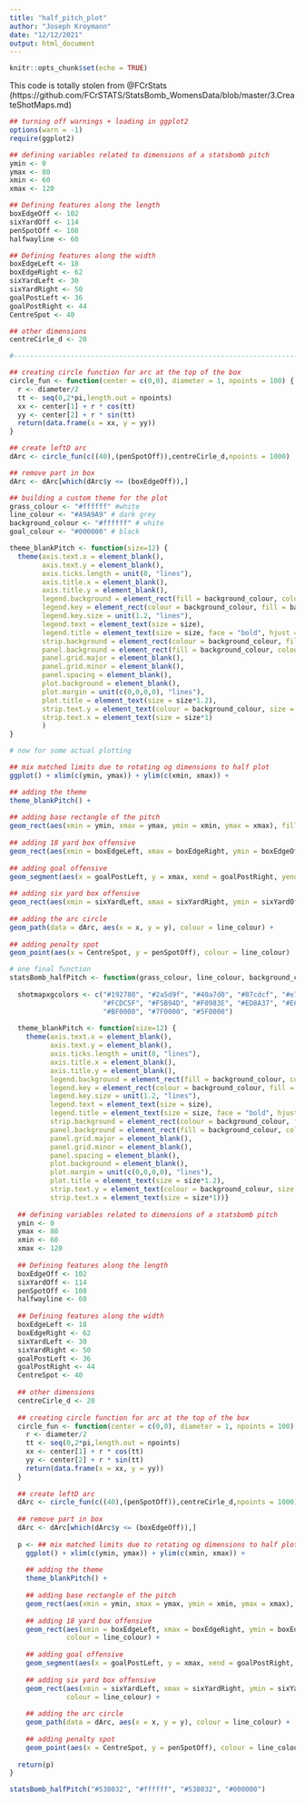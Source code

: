 ```yaml
---
title: "half_pitch_plot"
author: "Joseph Kroymann"
date: "12/12/2021"
output: html_document
---
```


```r
knitr::opts_chunk$set(echo = TRUE)
```

This code is totally stolen from @FCrStats (https://github.com/FCrSTATS/StatsBomb_WomensData/blob/master/3.CreateShotMaps.md)

```r
## turning off warnings + loading in ggplot2
options(warn = -1)
require(ggplot2)

## defining variables related to dimensions of a statsbomb pitch
ymin <- 0
ymax <- 80
xmin <- 60
xmax <- 120

## Defining features along the length
boxEdgeOff <- 102
sixYardOff <- 114
penSpotOff <- 108
halfwayline <- 60

## Defining features along the width
boxEdgeLeft <- 18
boxEdgeRight <- 62
sixYardLeft <- 30 
sixYardRight <- 50
goalPostLeft <- 36
goalPostRight <- 44
CentreSpot <- 40

## other dimensions
centreCirle_d <- 20

#---------------------------------------------------------------------------------------------------------------------------

## creating circle function for arc at the top of the box
circle_fun <- function(center = c(0,0), diameter = 1, npoints = 100) {
  r <- diameter/2
  tt <- seq(0,2*pi,length.out = npoints)
  xx <- center[1] + r * cos(tt)
  yy <- center[2] + r * sin(tt)
  return(data.frame(x = xx, y = yy))
}

## create leftD arc
dArc <- circle_fun(c((40),(penSpotOff)),centreCirle_d,npoints = 1000)

## remove part in box
dArc <- dArc[which(dArc$y <= (boxEdgeOff)),]
```

```r
## building a custom theme for the plot
grass_colour <- "#ffffff" #white
line_colour <- "#A9A9A9" # dark grey 
background_colour <- "#ffffff" # white
goal_colour <- "#000000" # black 

theme_blankPitch <- function(size=12) {
  theme(axis.text.x = element_blank(),
        axis.text.y = element_blank(),
        axis.ticks.length = unit(0, "lines"),
        axis.title.x = element_blank(),
        axis.title.y = element_blank(),
        legend.background = element_rect(fill = background_colour, colour = NA),
        legend.key = element_rect(colour = background_colour, fill = background_colour),
        legend.key.size = unit(1.2, "lines"),
        legend.text = element_text(size = size),
        legend.title = element_text(size = size, face = "bold", hjust = 0),
        strip.background = element_rect(colour = background_colour, fill = background_colour, size = .5),
        panel.background = element_rect(fill = background_colour, colour = background_colour),
        panel.grid.major = element_blank(),
        panel.grid.minor = element_blank(),
        panel.spacing = element_blank(),
        plot.background = element_blank(),
        plot.margin = unit(c(0,0,0,0), "lines"),
        plot.title = element_text(size = size*1.2),
        strip.text.y = element_text(colour = background_colour, size = size, angle = 270),
        strip.text.x = element_text(size = size*1)
        )
}
```

```r
# now for some actual plotting

## mix matched limits due to rotating og dimensions to half plot
ggplot() + xlim(c(ymin, ymax)) + ylim(c(xmin, xmax)) + 

## adding the theme  
theme_blankPitch() +
  
## adding base rectangle of the pitch
geom_rect(aes(xmin = ymin, xmax = ymax, ymin = xmin, ymax = xmax), fill = grass_colour, colour = line_colour) +
  
## adding 18 yard box offensive
geom_rect(aes(xmin = boxEdgeLeft, xmax = boxEdgeRight, ymin = boxEdgeOff, ymax = xmax), fill = grass_colour, colour = line_colour) +
  
## adding goal offensive
geom_segment(aes(x = goalPostLeft, y = xmax, xend = goalPostRight, yend = xmax), colour = goal_colour, size = 1) + 
  
## adding six yard box offensive
geom_rect(aes(xmin = sixYardLeft, xmax = sixYardRight, ymin = sixYardOff, ymax = xmax), fill = grass_colour, colour = line_colour) + 
  
## adding the arc circle
geom_path(data = dArc, aes(x = x, y = y), colour = line_colour) + 
  
## adding penalty spot
geom_point(aes(x = CentreSpot, y = penSpotOff), colour = line_colour)
```


```r
# one final function
statsBomb_halfPitch <- function(grass_colour, line_colour, background_colour, goal_colour) {
  
  shotmapxgcolors <- c("#192780", "#2a5d9f", "#40a7d0", "#87cdcf", "#e7f8e6", "#f4ef95", "#FDE960", 
                       "#FCDC5F", "#F5B94D", "#F0983E", "#ED8A37", "#E66424", "#D54F1B", "#DC2608", 
                       "#BF0000", "#7F0000", "#5F0000")
  
  theme_blankPitch <- function(size=12) {
    theme(axis.text.x = element_blank(),
          axis.text.y = element_blank(),
          axis.ticks.length = unit(0, "lines"),
          axis.title.x = element_blank(),
          axis.title.y = element_blank(),
          legend.background = element_rect(fill = background_colour, colour = NA),
          legend.key = element_rect(colour = background_colour, fill = background_colour),
          legend.key.size = unit(1.2, "lines"),
          legend.text = element_text(size = size),
          legend.title = element_text(size = size, face = "bold", hjust = 0),
          strip.background = element_rect(colour = background_colour, fill = background_colour, size = .5),
          panel.background = element_rect(fill = background_colour, colour = background_colour),
          panel.grid.major = element_blank(),
          panel.grid.minor = element_blank(),
          panel.spacing = element_blank(),
          plot.background = element_blank(),
          plot.margin = unit(c(0,0,0,0), "lines"),
          plot.title = element_text(size = size*1.2),
          strip.text.y = element_text(colour = background_colour, size = size, angle = 270),
          strip.text.x = element_text(size = size*1))}
  
  ## defining variables related to dimensions of a statsbomb pitch
  ymin <- 0
  ymax <- 80
  xmin <- 60
  xmax <- 120
  
  ## Defining features along the length
  boxEdgeOff <- 102
  sixYardOff <- 114
  penSpotOff <- 108
  halfwayline <- 60
  
  ## Defining features along the width
  boxEdgeLeft <- 18
  boxEdgeRight <- 62
  sixYardLeft <- 30 
  sixYardRight <- 50
  goalPostLeft <- 36
  goalPostRight <- 44
  CentreSpot <- 40
  
  ## other dimensions
  centreCirle_d <- 20
  
  ## creating circle function for arc at the top of the box
  circle_fun <- function(center = c(0,0), diameter = 1, npoints = 100) {
    r <- diameter/2
    tt <- seq(0,2*pi,length.out = npoints)
    xx <- center[1] + r * cos(tt)
    yy <- center[2] + r * sin(tt)
    return(data.frame(x = xx, y = yy))
  }
  
  ## create leftD arc
  dArc <- circle_fun(c((40),(penSpotOff)),centreCirle_d,npoints = 1000)
  
  ## remove part in box
  dArc <- dArc[which(dArc$y <= (boxEdgeOff)),]
  
  p <- ## mix matched limits due to rotating og dimensions to half plot
    ggplot() + xlim(c(ymin, ymax)) + ylim(c(xmin, xmax)) + 
    
    ## adding the theme  
    theme_blankPitch() +
      
    ## adding base rectangle of the pitch
    geom_rect(aes(xmin = ymin, xmax = ymax, ymin = xmin, ymax = xmax), fill = grass_colour, colour = line_colour) +
      
    ## adding 18 yard box offensive
    geom_rect(aes(xmin = boxEdgeLeft, xmax = boxEdgeRight, ymin = boxEdgeOff, ymax = xmax), fill = grass_colour, 
              colour = line_colour) +
      
    ## adding goal offensive
    geom_segment(aes(x = goalPostLeft, y = xmax, xend = goalPostRight, yend = xmax), colour = goal_colour, size = 1) + 
      
    ## adding six yard box offensive
    geom_rect(aes(xmin = sixYardLeft, xmax = sixYardRight, ymin = sixYardOff, ymax = xmax), fill = grass_colour, 
              colour = line_colour) + 
      
    ## adding the arc circle
    geom_path(data = dArc, aes(x = x, y = y), colour = line_colour) + 
      
    ## adding penalty spot
    geom_point(aes(x = CentreSpot, y = penSpotOff), colour = line_colour)
  
  return(p)
}

statsBomb_halfPitch("#538032", "#ffffff", "#538032", "#000000")
```














